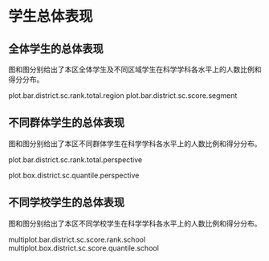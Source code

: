<!-- chapter total -->

\mytext

# 学生总体表现

## 全体学生的总体表现

图\ref{fig: `r gio.R$GetPlotTitle("plot.bar.district.sc.rank.total.region")`}和图\ref{fig: `r gio.R$GetPlotTitle("plot.bar.district.sc.score.segment")`}分别给出了本区全体学生及不同区域学生在科学学科各水平上的人数比例和得分分布。

plot.bar.district.sc.rank.total.region
plot.bar.district.sc.score.segment


## 不同群体学生的总体表现

图\ref{fig: `r gio.R$GetPlotTitle("plot.bar.district.sc.rank.total.perspective")`}和图\ref{fig: `r gio.R$GetPlotTitle("plot.box.district.sc.quantile.perspective")`}分别给出了本区不同群体\footnote{其他：指普通初中、九年一贯制学校、完全中学之外的其他学校。}学生在科学学科各水平上的人数比例和得分分布\footnote{盒须图——5\%学生得分小于等于须下端线分数；25\%学生得分小于等于盒底分数；50\%学生得分大于等于盒中横线分数；25\%学生得分大于等于盒顶分数；5\%学生得分大于等于须上端线分数；盒高度一定程度上反映了得分分布的离散程度；红点为平均分。}。

plot.bar.district.sc.rank.total.perspective

plot.box.district.sc.quantile.perspective



## 不同学校学生的总体表现

图\ref{fig: `r gio.R$GetPlotTitle("multiplot.bar.district.sc.score.rank.school")`}和图\ref{fig: `r gio.R$GetPlotTitle("multiplot.box.district.sc.score.quantile.school")`}分别给出了本区不同学校学生在科学学科各水平上的人数比例和得分分布。

multiplot.bar.district.sc.score.rank.school
multiplot.box.district.sc.score.quantile.school



<!-- end of chapter total -->
